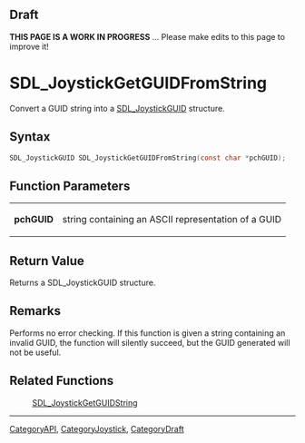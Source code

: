 
== Draft ==

'''THIS PAGE IS A WORK IN PROGRESS''' ... Please make edits to this page to improve it!


<!-- #*^*^*^*^*See https://wiki.libsdl.org/SGFunctions for details on editing this page*^*^*^*^* -->
= SDL_JoystickGetGUIDFromString =

Convert a GUID string into a [[SDL_JoystickGUID]] structure.

== Syntax ==

<syntaxhighlight lang='c'>
SDL_JoystickGUID SDL_JoystickGetGUIDFromString(const char *pchGUID);
</syntaxhighlight>

== Function Parameters ==

{|
|'''pchGUID'''
|string containing an ASCII representation of a GUID
|}

== Return Value ==

Returns a SDL_JoystickGUID structure.

== Remarks ==

Performs no error checking. If this function is given a string containing
an invalid GUID, the function will silently succeed, but the GUID generated
will not be useful.

== Related Functions ==

:[[SDL_JoystickGetGUIDString]]

----
[[CategoryAPI]], [[CategoryJoystick]], [[CategoryDraft]]


